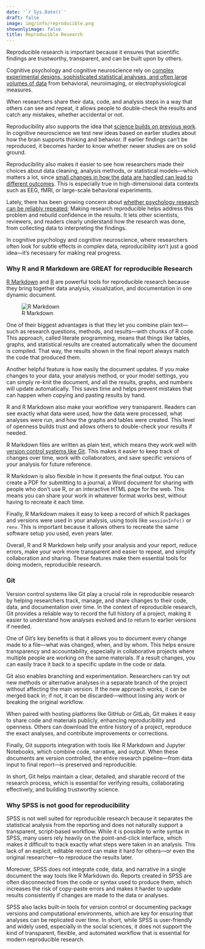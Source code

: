 ```yaml
---
date: '`r Sys.Date()`'
draft: false
image: img/info/reproducible.png
showonlyimage: false
title: Reproducible Research
---
```


Reproducible research is important because it ensures that scientific findings are trustworthy, transparent, and can be built upon by others.
<!--more-->

Cognitive psychology and cognitive neuroscience rely on [complex experimental designs, sophisticated statistical analyses, and often large volumes of data](https://academic.oup.com/nsr/article/7/9/1418/5856589)  from behavioral, neuroimaging, or electrophysiological measures. 

When researchers share their data, code, and analysis steps in a way that others can see and repeat, it allows people to double-check the results and catch any mistakes, whether accidental or not.

Reproducibility also supports the idea that [science builds on previous work](https://www.csmonitor.com/Science/2017/0421/Breakthroughs-arise-from-a-precise-mix-of-old-and-new-knowledge-say-scientists). In cognitive neuroscience we test new ideas based on earlier studies about how the brain supports thinking and behavior. If earlier findings can’t be reproduced, it becomes harder to know whether newer studies are on solid ground. 

Reproducibility also makes it easier to see how researchers made their choices about data cleaning, analysis methods, or statistical models—which matters a lot, since [small changes in how the data are handled can lead to different outcomes](https://www.psychologicalscience.org/publications/observer/one-size-doesnt-fit-all.html). This is especially true in high-dimensional data contexts such as EEG, fMRI, or large-scale behavioral experiments.

Lately, there has been growing concern about [whether psychology research can be reliably repeated](https://www.psychologytoday.com/us/basics/replication-crisis); Making research reproducible helps address this problem and rebuild confidence in the results. It lets other scientists, reviewers, and readers clearly understand how the research was done, from collecting data to interpreting the findings.

In cognitive psychology and cognitive neuroscience, where researchers often look for subtle effects in complex data, reproducibility isn’t just a good idea—it’s necessary for making real progress.


### Why R and R Markdown are GREAT for reproducible Research

[R Markdown](https://rmarkdown.rstudio.com) and [R](https://www.r-project.org) are powerful tools for reproducible research because they bring together data analysis, visualization, and documentation in one dynamic document. 

![R Markdown](/img/info/notebook-demo.png)

One of their biggest advantages is that they let you combine plain text—such as research questions, methods, and results—with chunks of R code. This approach, called literate programming, means that things like tables, graphs, and statistical results are created automatically when the document is compiled. That way, the results shown in the final report always match the code that produced them.

Another helpful feature is how easily the document updates. If you make changes to your data, your analysis method, or your model settings, you can simply re-knit the document, and all the results, graphs, and numbers will update automatically. This saves time and helps prevent mistakes that can happen when copying and pasting results by hand.

R and R Markdown also make your workflow very transparent. Readers can see exactly what data were used, how the data were processed, what analyses were run, and how the graphs and tables were created. This level of openness builds trust and allows others to double-check your results if needed.

R Markdown files are written as plain text, which means they work well with [version control systems like Git](#git). This makes it easier to keep track of changes over time, work with collaborators, and save specific versions of your analysis for future reference.

R Markdown is also flexible in how it presents the final output. You can create a PDF for submitting to a journal, a Word document for sharing with people who don’t use R, or an interactive HTML page for the web. This means you can share your work in whatever format works best, without having to recreate it each time.

Finally, R Markdown makes it easy to keep a record of which R packages and versions were used in your analysis, using tools like `sessionInfo()` or `renv`. This is important because it allows others to recreate the same software setup you used, even years later.

Overall, R and R Markdown help unify your analysis and your report, reduce errors, make your work more transparent and easier to repeat, and simplify collaboration and sharing. These features make them essential tools for doing modern, reproducible research.

### Git

Version control systems like Git play a crucial role in reproducible research by helping researchers track, manage, and share changes to their code, data, and documentation over time. In the context of reproducible research, Git provides a reliable way to record the full history of a project, making it easier to understand how analyses evolved and to return to earlier versions if needed.

One of Git’s key benefits is that it allows you to document every change made to a file—what was changed, when, and by whom. This helps ensure transparency and accountability, especially in collaborative projects where multiple people are working on the same materials. If a result changes, you can easily trace it back to a specific update in the code or data.

Git also enables branching and experimentation. Researchers can try out new methods or alternative analyses in a separate branch of the project without affecting the main version. If the new approach works, it can be merged back in; if not, it can be discarded—without losing any work or breaking the original workflow.

When paired with hosting platforms like GitHub or GitLab, Git makes it easy to share code and materials publicly, enhancing reproducibility and openness. Others can download the entire history of a project, reproduce the exact analyses, and contribute improvements or corrections.

Finally, Git supports integration with tools like R Markdown and Jupyter Notebooks, which combine code, narrative, and output. When these documents are version controlled, the entire research pipeline—from data input to final report—is preserved and reproducible.

In short, Git helps maintain a clear, detailed, and sharable record of the research process, which is essential for verifying results, collaborating effectively, and building trustworthy science.

### Why SPSS is not good for reproducibility

SPSS is not well suited for reproducible research because it separates the statistical analysis from the reporting and does not naturally support a transparent, script-based workflow. While it is possible to write syntax in SPSS, many users rely heavily on the point-and-click interface, which makes it difficult to track exactly what steps were taken in an analysis. This lack of an explicit, editable record can make it hard for others—or even the original researcher—to reproduce the results later.

Moreover, SPSS does not integrate code, data, and narrative in a single document the way tools like R Markdown do. Reports created in SPSS are often disconnected from the code or syntax used to produce them, which increases the risk of copy-paste errors and makes it harder to update results consistently if changes are made to the data or analyses.

SPSS also lacks built-in tools for version control or documenting package versions and computational environments, which are key for ensuring that analyses can be replicated over time. In short, while SPSS is user-friendly and widely used, especially in the social sciences, it does not support the kind of transparent, flexible, and automated workflow that is essential for modern reproducible research.
